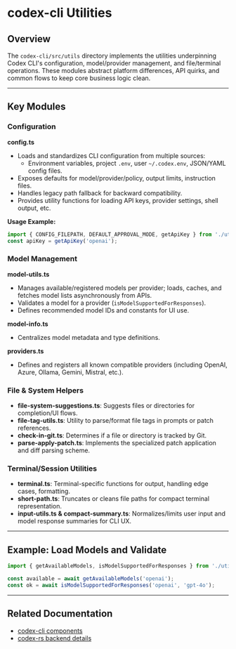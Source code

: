 # codex-cli Utilities

## Overview

The `codex-cli/src/utils` directory implements the utilities underpinning Codex CLI's configuration, model/provider management, and file/terminal operations. These modules abstract platform differences, API quirks, and common flows to keep core business logic clean.

---

## Key Modules

### Configuration

**config.ts**
- Loads and standardizes CLI configuration from multiple sources:
  - Environment variables, project `.env`, user `~/.codex.env`, JSON/YAML config files.
- Exposes defaults for model/provider/policy, output limits, instruction files.
- Handles legacy path fallback for backward compatibility.
- Provides utility functions for loading API keys, provider settings, shell output, etc.

**Usage Example:**
```typescript
import { CONFIG_FILEPATH, DEFAULT_APPROVAL_MODE, getApiKey } from './utils/config';
const apiKey = getApiKey('openai');
```

### Model Management

**model-utils.ts**
- Manages available/registered models per provider; loads, caches, and fetches model lists asynchronously from APIs.
- Validates a model for a provider (`isModelSupportedForResponses`).
- Defines recommended model IDs and constants for UI use.

**model-info.ts**
- Centralizes model metadata and type definitions.

**providers.ts**
- Defines and registers all known compatible providers (including OpenAI, Azure, Ollama, Gemini, Mistral, etc.).

### File & System Helpers

- **file-system-suggestions.ts**: Suggests files or directories for completion/UI flows.
- **file-tag-utils.ts**: Utility to parse/format file tags in prompts or patch references.
- **check-in-git.ts**: Determines if a file or directory is tracked by Git.
- **parse-apply-patch.ts**: Implements the specialized patch application and diff parsing scheme.

### Terminal/Session Utilities

- **terminal.ts**: Terminal-specific functions for output, handling edge cases, formatting.
- **short-path.ts**: Truncates or cleans file paths for compact terminal representation.
- **input-utils.ts & compact-summary.ts**: Normalizes/limits user input and model response summaries for CLI UX.

---

## Example: Load Models and Validate

```typescript
import { getAvailableModels, isModelSupportedForResponses } from './utils/model-utils';

const available = await getAvailableModels('openai');
const ok = await isModelSupportedForResponses('openai', 'gpt-4o');
```

---

## Related Documentation

- [codex-cli components](../codex-cli-components.mdx)
- [codex-rs backend details](../../.tangent/codex-rs.mdx)
